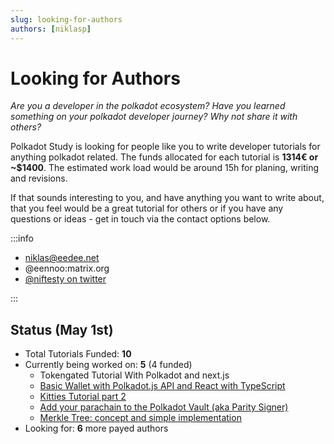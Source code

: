 ```yaml
---
slug: looking-for-authors
authors: [niklasp]
---
```


# Looking for Authors

_Are you a developer in the polkadot ecosystem? Have you learned something on
your polkadot developer journey? Why not share it with others?_

Polkadot Study is looking for people like you to write developer tutorials for
anything polkadot related. The funds allocated for each tutorial is **1314€ or
~$1400**. The estimated work load would be around 15h for planing, writing and
revisions.

If that sounds interesting to you, and have anything you want to write about,
that you feel would be a great tutorial for others or if you have any questions
or ideas - get in touch via the contact options below.

:::info

- niklas@eedee.net
- @eennoo:matrix.org
- [@niftesty on twitter](https://twitter.com/niftesty)

:::

## Status (May 1st)

- Total Tutorials Funded: **10**
- Currently being worked on: **5** (4 funded)
  - Tokengated Tutorial With Polkadot and next.js
  - [Basic Wallet with Polkadot.js API and React with TypeScript](https://github.com/PolkadotStudy/polkadot.study/pull/10)
  - [Kitties Tutorial part 2](https://github.com/PolkadotStudy/polkadot.study/issues/8)
  - [Add your parachain to the Polkadot Vault (aka Parity Signer)](https://github.com/PolkadotStudy/polkadot.study/issues/6)
  - [Merkle Tree: concept and simple implementation](https://github.com/PolkadotStudy/polkadot.study/issues/9)
- Looking for: **6** more payed authors
